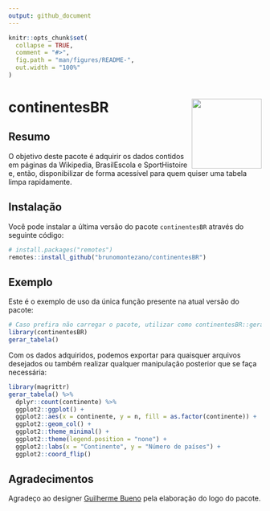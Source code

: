 ```yaml
---
output: github_document
---
```


<!-- README.md is generated from README.Rmd. Please edit that file -->

```r
knitr::opts_chunk$set(
  collapse = TRUE,
  comment = "#>",
  fig.path = "man/figures/README-",
  out.width = "100%"
)
```


# continentesBR <a href='https://github.com/brunomontezano/continentesBR/'><img src='man/figures/logo.png' align="right" height="139" /></a>

<!-- badges: start -->
<!-- badges: end -->

## Resumo

O objetivo deste pacote é adquirir os dados contidos em páginas da Wikipedia,
BrasilEscola e SportHistoire e, então, disponibilizar de forma acessível para quem
quiser uma tabela limpa rapidamente.

## Instalação

Você pode instalar a última versão do pacote `continentesBR` através do seguinte código:

``` r
# install.packages("remotes")
remotes::install_github("brunomontezano/continentesBR")
```

## Exemplo

Este é o exemplo de uso da única função presente na atual versão do pacote:

```r
# Caso prefira não carregar o pacote, utilizar como continentesBR::gerar_tabela()
library(continentesBR)
gerar_tabela()
```

Com os dados adquiridos, podemos exportar para quaisquer arquivos desejados ou também
realizar qualquer manipulação posterior que se faça necessária:

```r
library(magrittr)
gerar_tabela() %>%
  dplyr::count(continente) %>% 
  ggplot2::ggplot() +
  ggplot2::aes(x = continente, y = n, fill = as.factor(continente)) +
  ggplot2::geom_col() +
  ggplot2::theme_minimal() +
  ggplot2::theme(legend.position = "none") +
  ggplot2::labs(x = "Continente", y = "Número de países") +
  ggplot2::coord_flip()
```

## Agradecimentos

Agradeço ao designer [Guilherme Bueno](https://guilhermebuenodesign.github.io/) pela
elaboração do logo do pacote.
